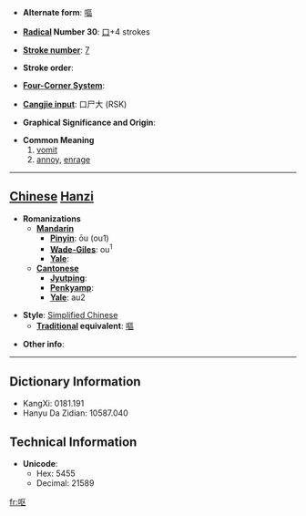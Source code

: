 * '''Alternate form''': [[嘔]]

* '''[[Wiktionary:Chinese radical index| Radical]] Number 30''': [[Wiktionary:Chinese radical index 口|口]]+4 strokes

* '''[[Wiktionary:Chinese total strokes index|Stroke number]]''': [[Wiktionary:Chinese total strokes index 7|7]]

* '''Stroke order''': 

* '''[[Wiktionary:Chinese four corner index|Four-Corner System]]''': 

* '''[[Wiktionary:Chinese Cangjie index|Cangjie input]]''': 口尸大 (RSK)

* '''Graphical Significance and Origin''': 

* '''Common Meaning'''
*#[[vomit]]
*# [[annoy]], [[enrage]]


----

== [[Chinese]] [[Hanzi]] ==

* '''Romanizations'''
** '''[[Mandarin]]'''
*** '''[[Pinyin]]''': ōu (ou1)
*** '''[[Wade-Giles]]''': ou<sup>1</sup>
*** '''[[Yale]]''': 
** '''[[Cantonese]]'''
*** '''[[Jyutping]]''':
*** '''[[Penkyamp]]''': 
*** '''[[Yale]]''': au2

* '''Style''': [[Simplified Chinese]] 
** '''[[Traditional Chinese|Traditional]] equivalent''': [[嘔]]

* '''Other info''': 

----

== Dictionary Information ==

* KangXi: 0181.191
* Hanyu Da Zidian: 10587.040

== Technical Information ==

* '''Unicode''':
** Hex: 5455
** Decimal: 21589

[[fr:呕]]